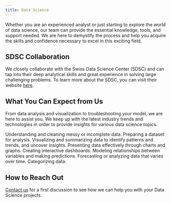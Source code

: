 ```yaml
---
title: Data Science
---
```



Whether you are an experienced analyst or just starting to explore the world of data science, our team can provide the essential knowledge, tools, and support needed. We are here to demystify the process and help you acquire the skills and confidence necessary to excel in this exciting field.

## SDSC Collaboration

We closely collaborate with the Swiss Data Science Center (SDSC) and can tap into their deep analytical skills and great experience in solving large challenging problems.
To learn more about the SDSC, you can visit their website [here](https://www.datascience.ch/).

## What You Can Expect from Us

From data analysis and visualization to troubleshooting your model, we are here to assist you.
We keep up with the latest industry trends and technologies in order to provide insights for various data science topics.

<Card title="Data Cleaning and Preprocessing">
Understanding and cleaning messy or incomplete data.
Preparing a dataset for analysis.
</Card>

<Card title="Exploratory Data Analysis">
Visualizing and summarizing data to identify patterns and trends, and uncover insights.
</Card>

<Card title="Data Visualization">
Presenting data effectively through charts and graphs.
Creating interactive dashboards.
</Card>

<Card title="Analysis and Categorization">
Modeling relationships between variables and making predictions.
Forecasting or analyzing data that varies over time.
Categorizing data.
</Card>

## How to Reach Out

[Contact us](/support/) for a first discussion to see how we can help you with your Data Science projects.
